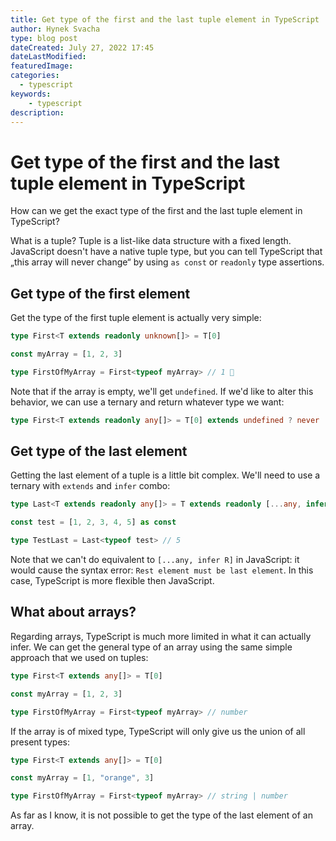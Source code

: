 ```yaml
---
title: Get type of the first and the last tuple element in TypeScript
author: Hynek Svacha
type: blog post
dateCreated: July 27, 2022 17:45
dateLastModified:
featuredImage:
categories:
  - typescript
keywords:
	- typescript
description:
---
```


# Get type of the first and the last tuple element in TypeScript 

How can we get the exact type of the first and the last tuple element in TypeScript?

<Note>What is a tuple? Tuple is a list-like data structure with a fixed length. JavaScript doesn't have a native tuple type, but you can tell TypeScript that „this array will never change“ by using `as const` or `readonly` type assertions.</Note>

## Get type of the first element

Get the type of the first tuple element is actually very simple:

```ts
type First<T extends readonly unknown[]> = T[0]

const myArray = [1, 2, 3]

type FirstOfMyArray = First<typeof myArray> // 1 🎉
```

Note that if the array is empty, we'll get `undefined`. If we'd like to alter this behavior, we can use a ternary and return whatever type we want:

```ts
type First<T extends readonly any[]> = T[0] extends undefined ? never : T[0]
```

## Get type of the last element

Getting the last element of a tuple is a little bit complex. We'll need to use a ternary with `extends` and `infer` combo:

```ts
type Last<T extends readonly any[]> = T extends readonly [...any, infer R] ? R : never

const test = [1, 2, 3, 4, 5] as const

type TestLast = Last<typeof test> // 5
```

Note that we can't do equivalent to `[...any, infer R]` in JavaScript: it would cause the syntax error: `Rest element must be last element`. In this case, TypeScript is more flexible then JavaScript.

## What about arrays?

Regarding arrays, TypeScript is much more limited in what it can actually infer. We can get the general type of an array using the same simple approach that we used on tuples:

```ts
type First<T extends any[]> = T[0]

const myArray = [1, 2, 3]

type FirstOfMyArray = First<typeof myArray> // number
```

If the array is of mixed type, TypeScript will only give us the union of all present types:

```ts
type First<T extends any[]> = T[0]

const myArray = [1, "orange", 3]

type FirstOfMyArray = First<typeof myArray> // string | number
```

As far as I know, it is not possible to get the type of the last element of an array.

